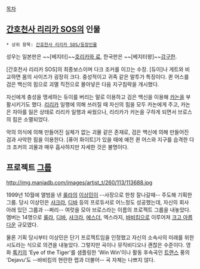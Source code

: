 [[목차]]

== [[간호천사 리리카 SOS]]의 인물 ==
 * 상위 항목: [[간호천사 리리카 SOS/등장인물]]

성우는 일본판은 ~~[베지터]~~[[호리카와 료]], 한국판은 ~~[베지터왕]~~[[강구한]].

[간호천사 리리카 SOS]의 최종보스이며 다크 조커를 이끄는 수장. [듀이]나 게트와 비교하면 몸의 사이즈가 굉장히 크다. 중성적이고 귀족 같은 말투가 특징이다. 퀸 어스를 검은 백신의 힘으로 괴멸 직전으로 몰아넣은 다음 지구침략을 개시했다. 

자신에게 충성을 맹세하는 듀이를 버리는 말로 이용하고 검은 백신을 이용해 [[카노 노조무|카논]]을 부활시키기도 했다. [[모리야 리리카|리리카]] 일행에 의해 쓰러질 때 자신의 힘을 모두 카논에게 주고, 카논은 자아를 잃은 상태로 리리카 일행과 싸웠으나, 리리카가 카논을 구하게 되면서 브로스의 힘은 소멸되었다. 

악의 의식에 의해 만들어진 실체가 없는 괴물 같은 존재로, 검은 백신에 의해 만들어진 검과 사악한 힘을 이용한다. [퓨어 화이트]가 있을 때에 예전 퀸 어스와 지구를 습격한 다크 조커의 괴물과 매우 흡사하지만 자세한 것은 불명이다.

== 프로젝트 [[그룹]] ==

http://img.maniadb.com/images/artist_t/260/113/113688.jpg

1999년 10월에 앨범을 낸 [[룰라]]의 [[이상민]]이 --사장으로 한창 잘나갈때-- 주도해 기획한 그룹. 당시 이상민은 [[샤크라]], [[디바]] 등의 프로듀서로 어느정도 성공했는데, 자신의 회사 아래 있던 그룹과 --쩌리-- 여럿을 모아 브로스라는 이름의 프로젝트 그룹을 내놓았다. 멤버는 14명으로 [[룰라]], [[디바]], [[샤크라]], [[에스더]], 엑스라지, [[바비킴]]으로 이루어져 [[크고 아름다운]] 규모였다. 

물론 기획 당시부터 이상민은 단기 프로젝트임을 인정했고 자신의 소속사의 미래를 위한 시도라는 식으로 의견을 내놓았다. 그렇지만 곡이나 뮤직비디오나 괜찮은 수준이다. 영화 [[록키]]의 'Eye of the Tiger'를 샘플링한 'Win Win'이나 활동 후속곡인 [[트랜스]] 풍의 'Dejavu'도 --바비킴의 현란한 랩과 더불어-- 곡 자체는 나쁘지 않다.




